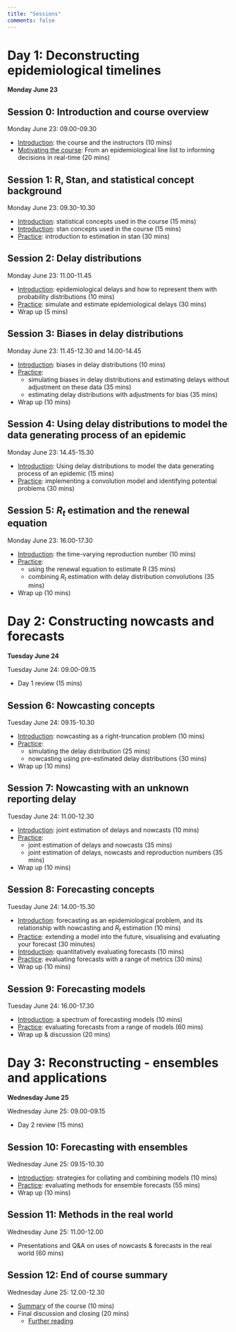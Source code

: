 ```yaml
---
title: "Sessions"
comments: false
---
```


# Day 1: Deconstructing epidemiological timelines

**Monday June 23**

## Session 0: Introduction and course overview

Monday June 23: 09.00-09.30

-   [Introduction](introduction-to-the-course-and-the-instructors.qmd): the course and the instructors (10 mins)
-   [Motivating the course](from-line-list-to-decisions.qmd): From an epidemiological line list to informing decisions in real-time (20 mins)

## Session 1: R, Stan, and statistical concept background

Monday June 23: 09.30-10.30

-   [Introduction](sessions/slides/introduction-to-statistical-concepts): statistical concepts used in the course (15 mins)
-   [Introduction](sessions/slides/introduction-to-stan): stan concepts used in the course (15 mins)
-   [Practice](sessions/R-Stan-and-statistical-concepts): introduction to estimation in stan (30 mins)

## Session 2: Delay distributions

Monday June 23: 11.00-11.45

-   [Introduction](sessions/slides/introduction-to-epidemiological-delays.qmd): epidemiological delays and how to represent them with probability distributions (10 mins)
-   [Practice](delay-distributions.qmd): simulate and estimate epidemiological delays (30 mins)
-   Wrap up (5 mins)

## Session 3: Biases in delay distributions

Monday June 23: 11.45-12.30 and 14.00-14.45

-   [Introduction](sessions/slides/introduction-to-biases-in-epidemiological-delays.qmd): biases in delay distributions (10 mins)
-   [Practice](sessions/biases-in-delay-distributions.qmd): 
    - simulating biases in delay distributions and estimating delays without adjustment on these data (35 mins)
    - estimating delay distributions with adjustments for bias (35 mins)
-   Wrap up (10 mins)

## Session 4: Using delay distributions to model the data generating process of an epidemic

Monday June 23: 14.45-15.30

-   [Introduction](convolutions.qmd): Using delay distributions to model the data generating process of an epidemic (15 mins)
-   [Practice](sessions/using-delay-distributions-to-model-the-data-generating-process-of-an-epidemic.qmd): implementing a convolution model and identifying potential problems (30 mins)

## Session 5: $R_t$ estimation and the renewal equation

Monday June 23: 16.00-17.30

-   [Introduction](sessions/slides/introduction-to-reproduction-number.qmd): the time-varying reproduction number (10 mins)
-   [Practice](sessions/R-estimation-and-the-renewal-equation.qmd): 
    - using the renewal equation to estimate R (35 mins)
    - combining $R_t$ estimation with delay distribution convolutions (35 mins)
-   Wrap up (10 mins)

# Day 2: Constructing nowcasts and forecasts

**Tuesday June 24**

Tuesday June 24: 09.00-09.15

-   Day 1 review (15 mins)

## Session 6: Nowcasting concepts

Tuesday June 24: 09.15-10.30

-   [Introduction](sessions/slides/introduction-to-nowcasting.qmd): nowcasting as a right-truncation problem (10 mins)
-   [Practice](sessions/nowcasting.qmd): 
    - simulating the delay distribution (25 mins)
    - nowcasting using pre-estimated delay distributions (30 mins)
-   Wrap up (10 mins)

## Session 7: Nowcasting with an unknown reporting delay

Tuesday June 24: 11.00-12.30

-   [Introduction](sessions/slides/introduction-to-joint-estimation-of-nowcasting-and-reporting-delays.qmd): joint estimation of delays and nowcasts (10 mins)
-   [Practice](sessions/joint-nowcasting.qmd):
    - joint estimation of delays and nowcasts (35 mins)
    - joint estimation of delays, nowcasts and reproduction numbers (35 mins)
-   Wrap up (10 mins)

## Session 8: Forecasting concepts

Tuesday June 24: 14.00-15.30

-   [Introduction](sessions/slides/forecasting-as-an-epidemiological-problem.qmd): forecasting as an epidemiological problem, and its relationship with nowcasting and $R_t$ estimation (10 mins)
-   [Practice](sessions/forecast-visualisation.qmd): extending a model into the future, visualising and evaluating your forecast (30 minutes)
-   [Introduction](sessions/slides/forecast-evaluation.qmd): quantitatively evaluating forecasts (10 mins)
-   [Practice](sessions/forecast-evaluation.qmd): evaluating forecasts with a range of metrics (30 mins)
-   Wrap up (10 mins)

## Session 9: Forecasting models

Tuesday June 24: 16.00-17.30

-   [Introduction](sessions/slides/introduction-to-the-spectrum-of-forecasting-models.qmd): a spectrum of forecasting models (10 mins)
-   [Practice](sessions/forecasting-models.qmd): evaluating forecasts from a range of models (60 mins)
-   Wrap up & discussion (20 mins)

# Day 3: Reconstructing - ensembles and applications

**Wednesday June 25**

Wednesday June 25: 09.00-09.15

-   Day 2 review (15 mins)

## Session 10: Forecasting with ensembles

Wednesday June 25: 09.15-10.30

-   [Introduction](sessions/slides/introduction-to-ensembles.qmd): strategies for collating and combining models (10 mins)
-   [Practice](sessions/forecast-ensembles): evaluating methods for ensemble forecasts (55 mins)
-   Wrap up (10 mins)

## Session 11: Methods in the real world

Wednesday June 25: 11.00-12.00

-   Presentations and Q&A on uses of nowcasts & forecasts in the real world (60 mins)

## Session 12: End of course summary

Wednesday June 25: 12.00-12.30

-   [Summary](sessions/slides/closing.qmd) of the course (10 mins)
-   Final discussion and closing (20 mins)
    - [Further reading](end-of-course-summary-and-discussion.qmd)

